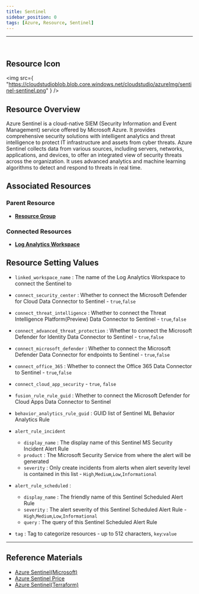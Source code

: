 ```yaml
---
title: Sentinel
sidebar_position: 0
tags: [Azure, Resource, Sentinel]
---
```


<hr />
<br />

## Resource Icon

<img
    src={
        "https://cloudstudioblob.blob.core.windows.net/cloudstudio/azureImg/sentinel-sentinel.png"
    }
/>

## Resource Overview

Azure Sentinel is a cloud-native SIEM (Security Information and Event Management) service offered by Microsoft Azure. 
It provides comprehensive security solutions with intelligent analytics and threat intelligence to protect IT infrastructure and assets from cyber threats. 
Azure Sentinel collects data from various sources, including servers, networks, applications, and devices, to offer an integrated view of security threats across the organization. 
It uses advanced analytics and machine learning algorithms to detect and respond to threats in real time.

## Associated Resources

### Parent Resource

-   [**Resource Group**](https://docs.cstudio.app/en/docs/resource/azure/Base/ResourceGroup)

### Connected Resources

-   [**Log Analytics Workspace**](https://docs.cstudio.app/en/docs/resource/azure/LogAnalytics/LogAnalyticsWorkspace)

## Resource Setting Values

-   `linked_workspace_name` : The name of the Log Analytics Workspace to connect the Sentinel to

-   `connect_security_center` : Whether to connect the Microsoft Defender for Cloud Data Connector to Sentinel - `true`,`false`

-   `connect_threat_intelligence` : Whether to connect the Threat Intelligence Platform(Preview) Data Connector to Sentinel - `true`,`false`

-   `connect_advanced_threat_protection` : Whether to connect the Microsoft Defender for Identity Data Connector to Sentinel - `true`,`false`

-   `connect_microsoft_defender` : Whether to connect the Microsoft Defender Data Connector for endpoints to Sentinel - `true`,`false`

-   `connect_office_365` : Whether to connect the Office 365 Data Connector to Sentinel - `true`,`false`

-   `connect_cloud_app_security` - `true`, `false`

-   `fusion_rule_rule_guid` : Whether to connect the Microsoft Defender for Cloud Apps Data Connector to Sentinel

-   `behavior_analytics_rule_guid` : GUID list of Sentinel ML Behavior Analytics Rule

-   `alert_rule_incident`

    -   `display_name` : The display name of this Sentinel MS Security Incident Alert Rule
    -   `product` : The Microsoft Security Service from where the alert will be generated
    -   `severity` : Only create incidents from alerts when alert severity level is contained in this list - `High`,`Medium`,`Low`,`Informational`

-   `alert_rule_scheduled` :

    -   `display_name` : The friendly name of this Sentinel Scheduled Alert Rule
    -   `severity` : The alert severity of this Sentinel Scheduled Alert Rule - `High`,`Medium`,`Low`,`Informational`
    -   `query` : The query of this Sentinel Scheduled Alert Rule

-   `tag` : Tag to categorize resources - up to 512 characters, `key`:`value`

---

## Reference Materials

-   [Azure Sentinel(Microsoft)](https://learn.microsoft.com/ko-kr/azure/sentinel/overview)
-   [Azure Sentinel Price](https://azure.microsoft.com/en-us/pricing/details/microsoft-sentinel/)
-   [Azure Sentinel(Terraform)](https://registry.terraform.io/providers/hashicorp/azurerm/latest/docs/resources/log_analytics_solution)
